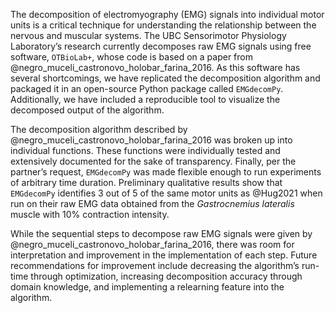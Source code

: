 The decomposition of electromyography (EMG) signals into individual motor units is a critical technique for understanding the relationship between the nervous and muscular systems. The UBC Sensorimotor Physiology Laboratory’s research currently decomposes raw EMG signals using free software, `OTBioLab+`, whose code is based on a paper from @negro_muceli_castronovo_holobar_farina_2016. As this software has several shortcomings, we have replicated the decomposition algorithm and packaged it in an open-source Python package called `EMGdecomPy`. Additionally, we have included a reproducible tool to visualize the decomposed output of the algorithm. 

The decomposition algorithm described by @negro_muceli_castronovo_holobar_farina_2016 was broken up into individual functions. These functions were individually tested and extensively documented for the sake of transparency. Finally, per the partner’s request, `EMGdecomPy` was made flexible enough to run experiments of arbitrary time duration. Preliminary qualitative results show that `EMGdecomPy` identifies 3 out of 5 of the same motor units as @Hug2021 when run on their raw EMG data obtained from the *Gastrocnemius lateralis* muscle with 10% contraction intensity.

While the sequential steps to decompose raw EMG signals were given by @negro_muceli_castronovo_holobar_farina_2016, there was room for interpretation and improvement in the implementation of each step. Future recommendations for improvement include decreasing the algorithm's run-time through optimization, increasing decomposition accuracy through domain knowledge, and implementing a relearning feature into the algorithm. 
